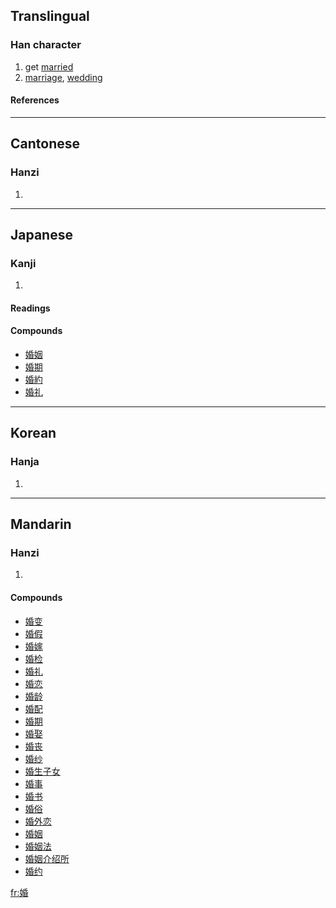 ==Translingual==
===Han character===
{{Han char|rn=38|rad=女|as=08|sn=11|four=4246<sub>4</sub>|canj=女竹心日 (VHPA)}}
# get [[marry|married]]
# [[marriage]], [[wedding]]
====References====
{{Han ref|kx=0264.340|dkj=06418|hdz=21060.110|uh=5A5A|ud=23130|bh=B142|bd=45378}}

----
==Cantonese==
===Hanzi===
{{yue-hanzi|jyut=|y=fan1}}
# {{defn|Cantonese}}

----
==Japanese==
===Kanji===
{{ja-kanji|grade=c|rs=女08}}
# {{defn|Japanese}} 
====Readings====
{{ja-readings|on=[[こん]] (kon)|kun=[[えんぐみ]] (engumi)}}

====Compounds====
*[[婚姻]]
*[[婚期]]
*[[婚約]]
*[[婚礼]]

----
==Korean==
===Hanja===
{{ko-hanja|hangeul=혼|rv=hon|mr=hon}}
# {{defn|Korean}}

----
==Mandarin==
===Hanzi===
{{cmn-hanzi|pin=[[hūn]] ([[hun1]])|wg=hun<sup>1</sup>}}
# {{defn|Mandarin}}

====Compounds====
*[[婚变]]
*[[婚假]]
*[[婚嫁]]
*[[婚检]]
*[[婚礼]]
*[[婚恋]]
*[[婚龄]]
*[[婚配]]
*[[婚期]]
*[[婚娶]]
*[[婚丧]]
*[[婚纱]]
*[[婚生子女]]
*[[婚事]]
*[[婚书]]
*[[婚俗]]
*[[婚外恋]]
*[[婚姻]]
*[[婚姻法]]
*[[婚姻介绍所]]
*[[婚约]]

[[fr:婚]]